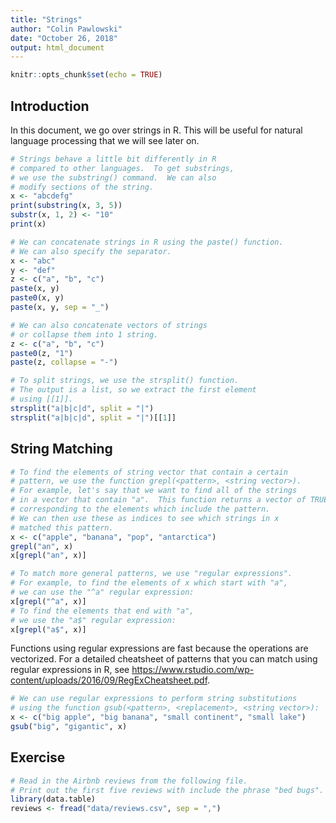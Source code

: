 ```yaml
---
title: "Strings"
author: "Colin Pawlowski"
date: "October 26, 2018"
output: html_document
---
```


```r
knitr::opts_chunk$set(echo = TRUE)
```

## Introduction
In this document, we go over strings in R.  This will be useful
for natural language processing that we will see later on.  

```r
# Strings behave a little bit differently in R
# compared to other languages.  To get substrings,
# we use the substring() command.  We can also
# modify sections of the string.
x <- "abcdefg"
print(substring(x, 3, 5))
substr(x, 1, 2) <- "10"
print(x)
```

```r
# We can concatenate strings in R using the paste() function.
# We can also specify the separator.
x <- "abc"
y <- "def"
z <- c("a", "b", "c")
paste(x, y)
paste0(x, y)
paste(x, y, sep = "_")
```

```r
# We can also concatenate vectors of strings
# or collapse them into 1 string.
z <- c("a", "b", "c")
paste0(z, "1")
paste(z, collapse = "-")
```

```r
# To split strings, we use the strsplit() function.
# The output is a list, so we extract the first element
# using [[1]].
strsplit("a|b|c|d", split = "|")
strsplit("a|b|c|d", split = "|")[[1]]
```

## String Matching
```r
# To find the elements of string vector that contain a certain
# pattern, we use the function grepl(<pattern>, <string vector>).
# For example, let's say that we want to find all of the strings
# in a vector that contain "a".  This function returns a vector of TRUE / FALSE
# corresponding to the elements which include the pattern.
# We can then use these as indices to see which strings in x
# matched this pattern.
x <- c("apple", "banana", "pop", "antarctica")
grepl("an", x)
x[grepl("an", x)]
```

```r
# To match more general patterns, we use "regular expressions".
# For example, to find the elements of x which start with "a",
# we can use the "^a" regular expression:
x[grepl("^a", x)]
# To find the elements that end with "a",
# we use the "a$" regular expression:
x[grepl("a$", x)]
```

Functions using regular expressions are fast because the
operations are vectorized. For a detailed cheatsheet of
patterns that you can match using regular expressions in R, see
<https://www.rstudio.com/wp-content/uploads/2016/09/RegExCheatsheet.pdf>.

```r
# We can use regular expressions to perform string substitutions
# using the function gsub(<pattern>, <replacement>, <string vector>):
x <- c("big apple", "big banana", "small continent", "small lake")
gsub("big", "gigantic", x)
```

## Exercise
```r
# Read in the Airbnb reviews from the following file.
# Print out the first five reviews with include the phrase "bed bugs".
library(data.table)
reviews <- fread("data/reviews.csv", sep = ",")
```

